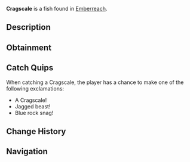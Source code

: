 {{FishInfobox
|image          = Cragscale.png
|rarity         = Rare
|sea            = Second Sea
|location       = [[Emberreach]]
|sublocation    = 
|sources        = Fishing Rod
|radar_location = 
|prog_speed     = -14
|xp             = 220
|weather        = Foggy
|time           = Night
|season         = Autumn
|bait           = Minnow
|base_weight    = 576
|base_value     = 465
|weight_range   = 363
|base_chance    = 37
|base_resil     = 42
}}
'''Cragscale''' is a {{Rarity|Rare}} fish found in [[Emberreach]].

== Description ==
{{Description|A deep-hued fish, edged with rough shadows and faint, ghostly fins.|Bestiary Entry}}

== Obtainment ==
{{Description|It prowls the shrouded embers of night.|Bestiary Hint}}
{{Fish Availability|
Emberreach/Freshwater Pond
|top_rods      = 
Steady Rod\404486.34\483819.3;
Frostfire Rod\399353.63\476434.53;
Magma Rod\326608.57\521887.6;
Krampus's Rod\325864.32\524932.82;
North-Star Rod\276689.28\487826.28;
Resourceful Rod\191291.23\530405.65;
Rod Of Time\218988.25\511262.11;
Relic Rod\218988.25\511262.11;
Astralhook Rod\198533.29\386645.05;
Free Spirit Rod\183311.79\338890.58;
Verdant Shear Rod\157651.54\499780;
Blazebringer Rod\147629.47\313893.84;
Trident Rod\147527.94\253563.88;
No-Life Rod\106419.87\219227.69;
Ethereal Prism Rod\101801.88\217672.28;
Seraphic Rod\99841.36\216762.67;
Rod Of The Exalted One\95598.64\204662.49;
Rod Of The Forgotten Fang\94717.18\206373.42;
Challenger's Rod\92954.67\207828.86;
Rod Of The Depths\92899.49\204627.91;
Volcanic Rod\90015.68\204389.68;
Depthseeker Rod\89752.34\206315.02;
Zeus Rod\89693.79\203658.81;
Avalanche Rod\88846.89\205324.74
|recommended   = Astralhook Rod
}}

== Catch Quips ==
When catching a Cragscale, the player has a chance to make one of the following exclamations:
* A Cragscale!
* Jagged beast!
* Blue rock snag!

== Change History ==
{{Change History|{{subst:Current Version}}}}

== Navigation ==
{{Fish Navbox|Emberreach}}